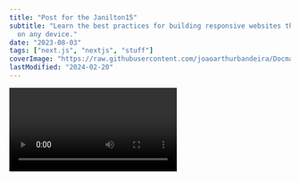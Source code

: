 ```yaml
---
title: "Post for the Janilton15"
subtitle: "Learn the best practices for building responsive websites that work
  on any device."
date: "2023-08-03"
tags: ["next.js", "nextjs", "stuff"]
coverImage: "https://raw.githubusercontent.com/joaoarthurbandeira/DocmaBlogPosts/main/images/house.jpeg"
lastModified: "2024-02-20"
---
```


<Video id="6h649f2fB9Q" />

# Hello! My World!

Janilton15
We recommend using **Static Generation** (with and without data) whenever possible because your page can be built once and served by CDN, which makes it much faster than having a server render the page on every request.

```ts
const sum = (num1: number, num2: number): number => {
  return num1 + num2;
};

console.log(sum(4, 8)); //12
```

You can use Static Generation for many types of pages, including:

- Marketing pages
- Blog posts
- E-commerce product listings
- Help and documentation

You should ask yourself: "Can I pre-render this page **ahead** of a user's request?" If the answer is yes, then you should choose Static Generation.

On the other hand, Static Generation is **not** a good idea if you cannot pre-render a page ahead of a user's request. Maybe your page shows frequently updated data, and the page content changes on every request.

In that case, you can use **Server-Side Rendering**. It will be slower, but the pre-rendered page will always be up-to-date. Or you can skip pre-rendering and use client-side JavaScript to populate data.
